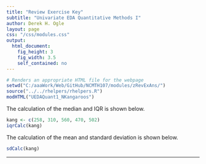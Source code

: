 ```yaml
---
title: "Review Exercise Key"
subtitle: "Univariate EDA Quantitative Methods I"
author: Derek H. Ogle
layout: page
css: "/css/modules.css"
output:
  html_document:
    fig_height: 3
    fig_width: 3.5
    self_contained: no
---
```


```r
# Renders an appropriate HTML file for the webpage
setwd("C:/aaaWork/Web/GitHub/NCMTH107/modules/zRevExAns/")
source("../../rhelpers/rhelpers.R")
modHTML("UEDAQuant1_NKangaroos")
```

The calculation of the median and IQR is shown below.
```r
kang <- c(258, 310, 560, 470, 502)
iqrCalc(kang)
```

The calculation of the mean and standard deviation is shown below.
```r
sdCalc(kang)
```

----
